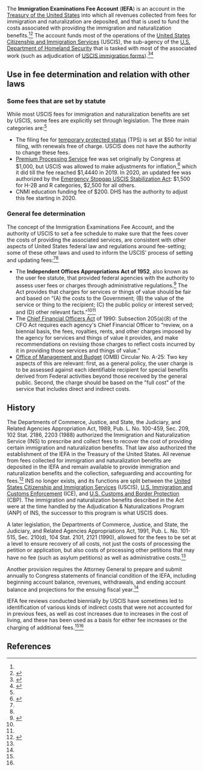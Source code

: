The '''Immigration Examinations Fee Account''' ('''IEFA''') is an account in the [[United States Department of the Treasury|Treasury of the United States]] into which all revenues collected from fees for immigration and naturalization are deposited, and that is used to fund the costs associated with providing the immigration and naturalization benefits.<ref name=iefa-adjustment-proposal-2001/><ref name=usc-8>{{cite web|url = https://www.govinfo.gov/content/pkg/USCODE-2019-title8/html/USCODE-2019-title8-chap12-subchapII-partIX-sec1356.htm|title = §1356. Disposition of moneys collected under the provisions of this subchapter|accessdate = December 19, 2021}}</ref> The account funds most of the operations of the [[United States Citizenship and Immigration Services]] (USCIS), the sub-agency of the [[U.S. Department of Homeland Security]] that is tasked with most of the associated work (such as adjudication of [[USCIS immigration forms]]).<ref name=iefa-fee-review-2020>{{cite web|url = https://www.aila.org/File/Related/20073100c.pdf|title = Immigration Examinations Fee Account Fee Review Supporting Documentation with Addendum|date = May 1, 2020|accessdate = December 19, 2021|publisher = United States Citizenship and Immigration Services}}</ref><ref name=dhs-uscis-review-2020>{{cite web|url = https://www.dhs.gov/sites/default/files/publications/19_0318_MGMT_CBJ-Citizenship-Immigration-Services_0.pdf|title = Department of Homeland Security United States Citizenship and Immigration Services Budget Overview|accessdate = December 19, 2021}}</ref>

== Use in fee determination and relation with other laws ==

=== Some fees that are set by statute ===

While most USCIS fees for immigration and naturalization benefits are set by USCIS, some fees are explicitly set through legislation. The three main categories are:<ref name=iefa-fee-review-2020/>

* The filing fee for [[temporary protected status]] (TPS) is set at $50 for initial filing, with renewals free of charge. USCIS does not have the authority to change these fees.
* [[Premium Processing Service]] fee was set originally by Congress at $1,000, but USCIS was allowed to make adjustments for inflation,<ref name=oig-report>{{cite web|url = https://oig.justice.gov/reports/INS/a0314/final.pdf|title = Audit Report: Immigration and Naturalization Service's Premium Processing Program|date = February 1, 2003|accessdate = December 19, 2021|publisher = United States Department of Justice Office of the Inspector General Audit Division}}</ref> which it did till the fee reached $1,4440 in 2019. In 2020, an updated fee was authorized by the [[Emergency Stopgap USCIS Stabilization Act]]: $1,500 for H-2B and R categories, $2,500 for all others.
* CNMI education funding fee of $200. DHS has the authority to adjust this fee starting in 2020.

=== General fee determination ===
The concept of the Immigration Examinations Fee Account, and the authority of USCIS to set a fee schedule to make sure that the fees cover the costs of providing the associated services, are consistent with other aspects of United States federal law and regulations around fee-setting; some of these other laws and used to inform the USCIS' process of setting and updating fees:<ref name=iefa-adjustment-proposal-2001/><ref name=iefa-fee-review-2020/>

* The '''Independent Offices Appropriations Act of 1952''', also known as the user fee statute, that provided federal agencies with the authority to assess user fees or charges through administrative regulations.<ref name=ballotpedia>{{cite web|url = https://ballotpedia.org/Independent_Offices_Appropriations_Act_of_1952|title = Independent Offices Appropriations Act of 1952|accessdate = December 19, 2021}}</ref> The Act provides that charges for services or things of value should be fair and based on “(A) the costs to the Government; (B) the value of the service or thing to the recipient; (C) the public policy or interest served; and (D) other relevant facts.”<ref name=ballotpedia/><ref name=iefa-adjustment-proposal-2001/>
* The [[Chief Financial Officers Act]] of 1990: Subsection 205(a)(8) of the CFO Act requires each agency's Chief Financial Officer to “review, on a biennial basis, the fees, royalties, rents, and other charges imposed by the agency for services and things of value it provides, and make recommendations on revising those charges to reflect costs incurred by it in providing those services and things of value.”
* [[Office of Management and Budget]] (OMB) Circular No. A-25: Two key aspects of this are relevant: first, as a general policy, the user charge is to be assessed against each identifiable recipient for special benefits derived from Federal activities beyond those received by the general public. Second, the charge should be based on the "full cost" of the service that includes direct and indirect costs.

== History ==

The Departments of Commerce, Justice, and State, the Judiciary, and Related Agencies Appropriation Act, 1989, Pub. L. No. 100-459, Sec. 209, 102 Stat. 2186, 2203 (1988) authorized the Immigration and Naturalization Service (INS) to prescribe and collect fees to recover the cost of providing certain immigration and naturalization benefits. That law also authorized the establishment of the IEFA in the Treasury of the United States. All revenue from fees collected for immigration and naturalization benefits are deposited in the IEFA and remain available to provide immigration and naturalization benefits and the collection, safeguarding and accounting for fees.<ref name=iefa-adjustment-proposal-2001>{{cite web|url = https://www.federalregister.gov/documents/2001/08/08/01-19875/adjustment-of-certain-fees-of-the-immigration-examinations-fee-account|title = Adjustment of Certain Fees of the Immigration Examinations Fee Account|date = August 8, 2001|accessdate = December 19, 2021|publisher = Federal Register}}</ref> INS no longer exists, and its functions are split between the [[United States Citizenship and Immigration Services]] (USCIS), [[U.S. Immigration and Customs Enforcement]] (ICE), and [[U.S. Customs and Border Protection]] (CBP). The immigration and naturalization benefits described in the Act were at the time handled by the Adjudication & Naturalizations Program (ANP) of INS, the successor to this program is what USCIS does.

A later legislation, the Departments of Commerce, Justice, and State, the Judiciary, and Related Agencies Appropriations Act, 1991, Pub. L. No. 101-515, Sec. 210(d), 104 Stat. 2101, 2121 (1990), allowed for the fees to be set at a level to ensure recovery of all costs, not just the costs of processing the petition or application, but also costs of processing other petitions that may have no fee (such as asylum petitions) as well as administrative costs.<ref name=iefa-adjustment-proposal-2001/>

Another provision requires the Attorney General to prepare and submit annually to Congress statements of financial condition of the IEFA, including beginning account balance, revenues, withdrawals, and ending account balance and projections for the ensuing fiscal year.<ref name=usc-8/>

IEFA fee reviews conducted biennially by USCIS have sometimes led to identification of various kinds of indirect costs that were not accounted for in previous fees, as well as cost increases due to increases in the cost of living, and these has been used as a basis for either fee increases or the charging of additional fees.<ref name=iefa-adjustment-proposal-2001/><ref name=iefa-fee-review-2020/>

== References ==

{{reflist|30em}}
